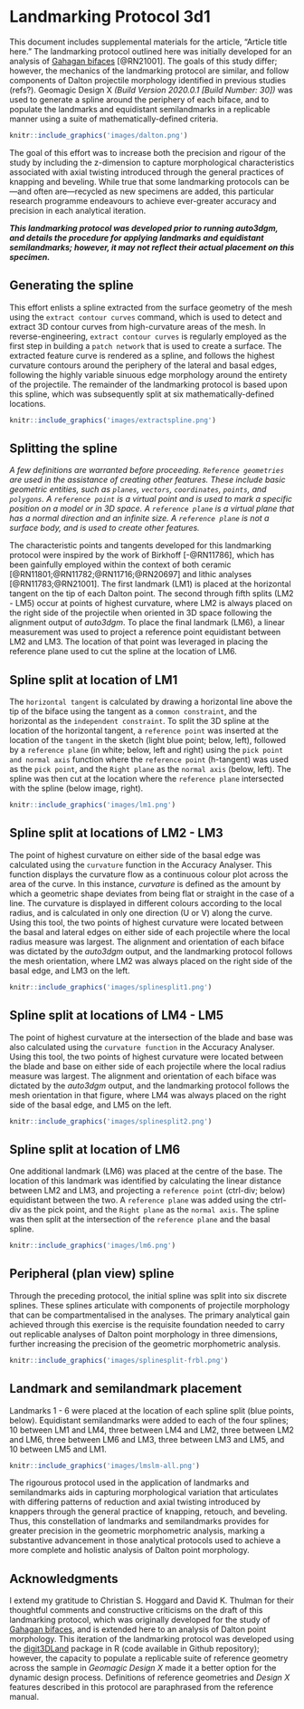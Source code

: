 # Landmarking Protocol 3d1

This document includes supplemental materials for the article, "Article title here." The landmarking protocol outlined here was initially developed for an analysis of [Gahagan bifaces](https://github.com/aksel-blaise/gahaganmorph2/blob/master/analysis/landmarking-protocol.md) [@RN21001]. The goals of this study differ; however, the mechanics of the landmarking protocol are similar, and follow components of Dalton projectile morphology identified in previous studies (refs?). Geomagic Design X _(Build Version 2020.0.1 [Build Number: 30])_ was used to generate a spline around the periphery of each biface, and to populate the landmarks and equidistant semilandmarks in a replicable manner using a suite of mathematically-defined criteria.

```r
knitr::include_graphics('images/dalton.png')
```

The goal of this effort was to increase both the precision and rigour of the study by including the z-dimension to capture morphological characteristics associated with axial twisting introduced through the general practices of knapping and beveling. While true that some landmarking protocols can be—and often are—recycled as new specimens are added, this particular research programme endeavours to achieve ever-greater accuracy and precision in each analytical iteration.

_**This landmarking protocol was developed prior to running auto3dgm, and details the procedure for applying landmarks and equidistant semilandmarks; however, it may not reflect their actual placement on this specimen.**_

## Generating the spline

This effort enlists a spline extracted from the surface geometry of the mesh using the `extract contour curves` command, which is used to detect and extract 3D contour curves from high-curvature areas of the mesh. In reverse-engineering, `extract contour curves` is regularly employed as the first step in building a `patch network` that is used to create a surface. The extracted feature curve is rendered as a spline, and follows the highest curvature contours around the periphery of the lateral and basal edges, following the highly variable sinuous edge morphology around the entirety of the projectile. The remainder of the landmarking protocol is based upon this spline, which was subsequently split at six mathematically-defined locations.

```r
knitr::include_graphics('images/extractspline.png')
```

## Splitting the spline

_A few definitions are warranted before proceeding. `Reference geometries` are used in the assistance of creating other features. These include basic geometric entities, such as `planes`, `vectors`, `coordinates`, `points`, and `polygons`. A `reference point` is a virtual point and is used to mark a specific position on a model or in 3D space. A `reference plane` is a virtual plane that has a normal direction and an infinite size. A `reference plane` is not a surface body, and is used to create other features._ 

The characteristic points and tangents developed for this landmarking protocol were inspired by the work of Birkhoff [-@RN11786], which has been gainfully employed within the context of both ceramic [@RN11801;@RN11782;@RN11716;@RN20697] and lithic analyses [@RN11783;@RN21001]. The first landmark (LM1) is placed at the horizontal tangent on the tip of each Dalton point. The second through fifth splits (LM2 - LM5) occur at points of highest curvature, where LM2 is always placed on the right side of the projectile when oriented in 3D space following the alignment output of _auto3dgm_. To place the final landmark (LM6), a linear measurement was used to project a reference point equidistant between LM2 and LM3. The location of that point was leveraged in placing the reference plane used to cut the spline at the location of LM6.

## Spline split at location of LM1

The `horizontal tangent` is calculated by drawing a horizontal line above the tip of the biface using the tangent as a `common constraint`, and the horizontal as the `independent constraint`. To split the 3D spline at the location of the horizontal tangent, a `reference point` was inserted at the location of the `tangent` in the sketch (light blue point; below, left), followed by a `reference plane` (in white; below, left and right) using the `pick point and normal axis` function where the `reference point` (h-tangent) was used as the `pick point`, and the `Right plane` as the `normal axis` (below, left). The spline was then cut at the location where the `reference plane` intersected with the spline (below image, right).

```r
knitr::include_graphics('images/lm1.png')
```

## Spline split at locations of LM2 - LM3

The point of highest curvature on either side of the basal edge was calculated using the `curvature` function in the Accuracy Analyser. This function displays the curvature flow as a continuous colour plot across the area of the curve. In this instance, _curvature_ is defined as the amount by which a geometric shape deviates from being flat or straight in the case of a line. The curvature is displayed in different colours according to the local radius, and is calculated in only one direction (U or V) along the curve. Using this tool, the two points of highest curvature were located between the basal and lateral edges on either side of each projectile where the local radius measure was largest. The alignment and orientation of each biface was dictated by the _auto3dgm_ output, and the landmarking protocol follows the mesh orientation, where LM2 was always placed on the right side of the basal edge, and LM3 on the left.

```r
knitr::include_graphics('images/splinesplit1.png')
```

## Spline split at locations of LM4 - LM5

The point of highest curvature at the intersection of the blade and base was also calculated using the `curvature function` in the Accuracy Analyser. Using this tool, the two points of highest curvature were located between the blade and base on either side of each projectile where the local radius measure was largest. The alignment and orientation of each biface was dictated by the _auto3dgm_ output, and the landmarking protocol follows the mesh orientation in that figure, where LM4 was always placed on the right side of the basal edge, and LM5 on the left.

```r
knitr::include_graphics('images/splinesplit2.png')
```

## Spline split at location of LM6

One additional landmark (LM6) was placed at the centre of the base. The location of this landmark was identified by calculating the linear distance between LM2 and LM3, and projecting a `reference point` (ctrl-div; below) equidistant between the two. A `reference plane` was added using the ctrl-div as the pick point, and the `Right plane` as the `normal axis`. The spline was then split at the intersection of the `reference plane` and the basal spline.

```r
knitr::include_graphics('images/lm6.png')
```

## Peripheral (plan view) spline

Through the preceding protocol, the initial spline was split into six discrete splines. These splines articulate with components of projectile morphology that can be compartmentalised in the analyses. The primary analytical gain achieved through this exercise is the requisite foundation needed to carry out replicable analyses of Dalton point morphology in three dimensions, further increasing the precision of the geometric morphometric analysis.

```r
knitr::include_graphics('images/splinesplit-frbl.png')
```

## Landmark and semilandmark placement

Landmarks 1 - 6 were placed at the location of each spline split (blue points, below). Equidistant semilandmarks were added to each of the four splines; 10 between LM1 and LM4, three between LM4 and LM2, three between LM2 and LM6, three between LM6 and LM3, three between LM3 and LM5, and 10 between LM5 and LM1.

```r
knitr::include_graphics('images/lmslm-all.png')
```

The rigourous protocol used in the application of landmarks and semilandmarks aids in capturing morphological variation that articulates with differing patterns of reduction and axial twisting introduced by knappers through the general practice of knapping, retouch, and beveling. Thus, this constellation of landmarks and semilandmarks provides for greater precision in the geometric morphometric analysis, marking a substantive advancement in those analytical protocols used to achieve a more complete and holistic analysis of Dalton point morphology.

## Acknowledgments

I extend my gratitude to Christian S. Hoggard and David K. Thulman for their thoughtful comments and constructive criticisms on the draft of this landmarking protocol, which was originally developed for the study of [Gahagan bifaces](https://github.com/aksel-blaise/gahaganmorph2/blob/master/analysis/landmarking-protocol.md), and is extended here to an analysis of Dalton point morphology. This iteration of the landmarking protocol was developed using the [digit3DLand](https://github.com/morphOptics/digit3DLand) package in R (code available in Github repository); however, the capacity to populate a replicable suite of reference geometry across the sample in _Geomagic Design X_ made it a better option for the dynamic design process. Definitions of reference geometries and _Design X_ features described in this protocol are paraphrased from the reference manual.
